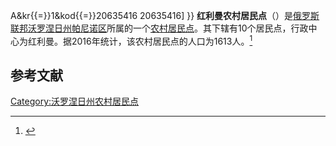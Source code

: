 {{Infobox Settlement
| official_name = 红利曼农村居民点
| native_name = Краснолиманское сельское поселение
| settlement_type = [[农村居民点|农村居民点]]
| subdivision_type = [[国家|国家]]
| subdivision_type1 = [[州_(俄罗斯)|州]]
| subdivision_type2 = [[区_(苏联)|区]]
| subdivision_name = {{RUS}}
| subdivision_name1 = [[沃罗涅日州|沃罗涅日州]]
| subdivision_name2 = [[帕尼诺区|帕尼诺区]]
| seat_type = 行政中心
| seat = 红利曼
| population_as_of=2016
| population_footnotes = <ref name=stat />
| population_total = 1613
| coordinates_display = inline,title
| latd = 51.5258333333333 | latm =  | lats =  | latNS = N
| longd = 39.8419444444444 | longm =  | longs =  | longEW = E
| timezone = [[莫斯科时间|MSK]]
| utc_offset = +3
| blank_name = [[俄罗斯市政土地区划代码|OKTMO编码]]
| blank_info = [http://classif.spb.ru/classificators/view/tma.php?st{{=}}A&kr{{=}}1&kod{{=}}20635416 20635416]
}}
'''红利曼农村居民点'''（{{lang-ru|Краснолиманское сельское поселение}}）是[[俄罗斯联邦|俄罗斯联邦]][[沃罗涅日州|沃罗涅日州]][[帕尼诺区|帕尼诺区]]所属的一个[[农村居民点|农村居民点]]。其下辖有10个居民点，行政中心为红利曼。据2016年统计，该农村居民点的人口为1613人。<ref name=stat>{{cite web | url = http://www.gks.ru/free_doc/doc_2016/bul_dr/mun_obr2016.rar | title = Численность населения Российской Федерации по муниципальным образованиям на 1 января 2016 года | language = ru | accessdate = 2017-01-02 | archive-date = 2019-05-13 | archive-url = https://web.archive.org/web/20190513150350/http://www.gks.ru/free_doc/doc_2016/bul_dr/mun_obr2016.rar | dead-url = no }}</ref>

== 参考文献 ==
{{reflist}}

{{Russia-stub}}

[[Category:沃罗涅日州农村居民点|Category:沃罗涅日州农村居民点]]